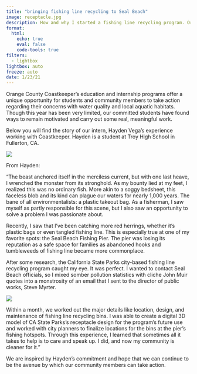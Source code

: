 ```yaml
---
title: "bringing fishing line recycling to Seal Beach"
image: receptacle.jpg
description: How and why I started a fishing line recycling program. Originally published through the OC Coastkeeper
format: 
  html:
    echo: true
    eval: false
    code-tools: true
filters: 
  - lightbox
lightbox: auto
freeze: auto
date: 1/23/21
---
```





Orange County Coastkeeper’s education and internship programs offer a unique opportunity for students and community members to take action regarding their concerns with water quality and local aquatic habitats. Though this year has been very limited, our committed students have found ways to remain motivated and carry out some real, meaningful work.

Below you will find the story of our intern, Hayden Vega’s experience working with Coastkeeper. Hayden is a student at Troy High School in Fullerton, CA. 

![](receptacle.jpg){group="photos"}

From Hayden: 

“The beast anchored itself in the merciless current, but with one last heave, I wrenched the monster from its stronghold. As my bounty lied at my feet, I realized this was no ordinary fish. More akin to a soggy bedsheet, this faceless blob and its kind can plague our waters for nearly 1,000 years. The bane of all environmentalists: a plastic takeout bag. As a fisherman, I saw myself as partly responsible for this scene, but I also saw an opportunity to solve a problem I was passionate about.

Recently, I saw that I’ve been catching more red herrings, whether it’s plastic bags or even tangled fishing line. This is especially true at one of my favorite spots: the Seal Beach Fishing Pier. The pier was losing its reputation as a safe space for families as abandoned hooks and tumbleweeds of fishing line became more commonplace.


After some research, the California State Parks city-based fishing line recycling program caught my eye. It was perfect. I wanted to contact Seal Beach officials, so I mixed somber pollution statistics with cliche John Muir quotes into a monstrosity of an email that I sent to the director of public works, Steve Myrter.

![](sticker.jpg){group="photos"}

Within a month, we worked out the major details like location, design, and maintenance of fishing line recycling bins. I was able to create a digital 3D model of  CA State Parks’s receptacle design for the program’s future use and worked with city planners to finalize locations for the bins at the pier’s fishing hotspots. Through this experience, I learned that sometimes all it takes to help is to care and speak up. I did, and now my community is cleaner for it.”



We are inspired by Hayden’s commitment and hope that we can continue to be the avenue by which our community members can take action.  